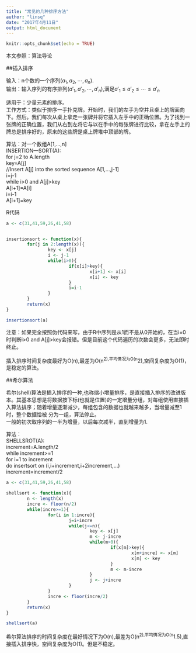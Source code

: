 ---
title: "常见的几种排序方法"
author: "linsq"
date: "2017年4月11日"
output: html_document
---

```{r setup, include=FALSE}
knitr::opts_chunk$set(echo = TRUE)
```

本文参照：算法导论


##插入排序


输入：n个数的一个序列$(a_1,a_2,\cdots,a_n)$.            
输出：输入序列的有序排列$(a'_1,a'_2,\cdots,a'_n)$,满足$a'_1\leq a'_2 \leq \cdots \le a'_n$

适用于：少量元素的排序。                
工作方式：类似于排序一手扑克牌。开始时，我们的左手为空并且桌上的牌面向下。然后。我们每次从桌上拿走一张牌并将它插入左手中的正确位置。为了找到一张牌的正确位置，我们从右到左将它与以在手中的每张牌进行比较，拿在左手上的牌总是排序好的，原来的这些牌是桌上牌堆中顶部的牌。


算法：对一个数组A[1,...,n]          
INSERTION—SORT(A):              
  for j=2 to A.length           
      key=A[j]          
      //Insert A[j] into the sorted sequence A[1,...,j-1]               
      i=j-1             
      while i>0 and A[j]>key            
            A[i+1]=A[i]         
            i=i-1               
      A[i+1]=key


R代码
```{r}
a <- c(31,41,59,26,41,58)


insertionsort <- function(x){
        for(j in 2:length(x)){
                key <- x[j]
                i <- j-1
                while(i>0){
                        if(x[i]>key){
                                x[i+1] <- x[i]
                                x[i] <- key
                        }
                        i=i-1
                }
        }
        return(x)
}

insertionsort(a)
```
注意：如果完全按照伪代码来写，由于R中序列是从1而不是从0开始的，在当i=0时判断i>0 and A[j]>key会报错。但是目前这个代码遍历的次数会更多，无法即时终止。

插入排序时间复杂度最好为O(n),最差为O(n^2),平均情况为O(n^2),空间复杂度为O(1)，是稳定的算法。


##希尔算法

希尔(shell)算法是插入排序的一种,也称缩小增量排序，是直接插入排序的改进版本。其基本思想是将数据按下标(也就是位置)的一定增量分组，对每组使用直接插入算法排序；随着增量逐渐减少，每组包含的数据也就越来越多，当增量减至1时，整个数据恰被  分为一组，算法停止。            
一般的初次取序列的一半为增量，以后每次减半，直到增量为1.

算法：          
SHELLSROT(A):           
  increment=A.length/2          
  while increment>=1            
      for i=1 to increment              
          do insertsort on (i,i+increment,i+2increment,...)             
      increment=increment/2
              

```{r}
a <- c(31,41,59,26,41,58)

shellsort <- function(x){
        n <- length(x)
        incre <- floor(n/2)
        while(incre>=1){
                for(i in 1:incre){
                        j=i+incre
                        while(j<=n){
                                key <- x[j]
                                m <- j-incre
                                while(m>0){
                                        if(x[m]>key){
                                                x[m+incre] <- x[m]
                                                x[m] <- key
                                        }
                                        m <- m-incre
                                }
                                j <- j+incre
                        }
                }
                incre <- floor(incre/2)
        }
        return(x)
}

shellsort(a)
```

希尔算法排序的时间复杂度在最好情况下为O(n),最差为O(n^2),平均情况为O(n^1.5),直接插入排序快，空间复杂度为O(1)。但是不稳定。




